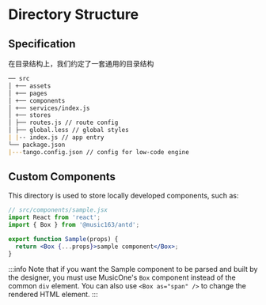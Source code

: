 # Directory Structure

## Specification

在目录结构上，我们约定了一套通用的目录结构

```md
── src
│ +── assets
│ +── pages
│ +── components
│ +── services/index.js
│ +── stores
│ ├── routes.js // route config
│ ├── global.less // global styles
| |-- index.js // app entry
└── package.json
|---tango.config.json // config for low-code engine
```

## Custom Components

This directory is used to store locally developed components, such as:

```jsx
// src/components/sample.jsx
import React from 'react';
import { Box } from '@music163/antd';

export function Sample(props) {
  return <Box {...props}>sample component</Box>;
}
```

:::info
Note that if you want the Sample component to be parsed and built by the designer, you must use MusicOne's `Box` component instead of the common `div` element. You can also use `<Box as="span" />` to change the rendered HTML element.
:::
